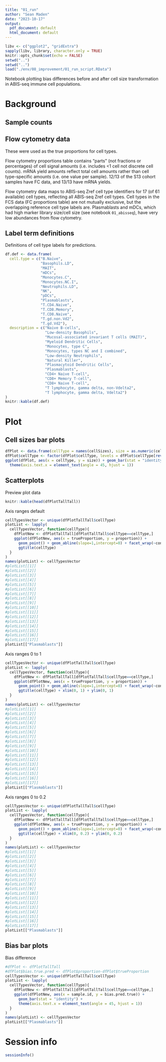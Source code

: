 ```yaml
---
title: "01_run"
author: "Sean Maden"
date: "2023-10-17"
output:
  pdf_document: default
  html_document: default
---
```


```r
libv <- c("ggplot2", "gridExtra")
sapply(libv, library, character.only = TRUE)
knitr::opts_chunk$set(echo = FALSE)
setwd("..")
setwd("..")
load("./env/08_improvement/01_run_script.RData")
```

Notebook plotting bias differences before and after cell size transformation in 
ABIS-seq immune cell populations.

# Background

## Sample counts



## Flow cytometry data

These were used as the true proportions for cell types.

Flow cytometry proportions table contains "parts" (not fractions or percentages) 
of cell signal amounts (i.e. includes <1 cell not discrete cell counts). mRNA 
yield amounts reflect total cell amounts rather than cell type-specific amounts 
(i.e. one value per sample). 12/13 of the S13 cohort samples have FC data, and 
13/13 have mRNA yields.

Flow cytometry data maps to ABIS-seq Zref cell type identifiers for 17 (of 61 
available) cell types, reflecting all ABIS-seq Zref cell types. Cell types in 
the FCS data (FC proportions table) are not mutually exclusive, but the 
overlapping reference cell type labels are. Plasmablasts and mDCs, which had 
high marker library size/cell size (see notebook `01_abisseq`), have very low 
abundances from flow cytometry.

## Label term definitions

Definitions of cell type labels for predictions.

```r
df.def <- data.frame(
  cell.type = c("B.Naive",
                "Basophils.LD",
                "MAIT",
                "mDCs",
                "Monocytes.C",
                "Monocytes.NC.I",
                "Neutrophils.LD",
                "NK",
                "pDCs",
                "Plasmablasts",
                "T.CD4.Naive",
                "T.CD8.Memory",
                "T.CD8.Naive",
                "T.gd.non.Vd2",
                "T.gd.Vd2"),
  description = c("Naive B-cells",
                  "Low-density Basophils",
                  "Mucosal-associated invariant T cells (MAIT)",
                  "Myeloid Dendritic Cells",
                  "Monocytes, type C",
                  "Monocytes, types NC and I combined",
                  "Low-density Neutrophils",
                  "Natural Killer",
                  "Plasmacytoid Dendritic Cells",
                  "Plasmablasts",
                  "CD4+ Naive T-cell",
                  "CD8+ Memory T-cell",
                  "CD8+ Naive T-cell",
                  "T lymphocyte, gamma delta, non-Vdelta2",
                  "T lymphocyte, gamma delta, Vdelta2")
)
knitr::kable(df.def)
```

# Plot

## Cell sizes bar plots

```r
dfPlot <- data.frame(cellType = names(cellSizes), size = as.numeric(cellSizes))
dfPlot$cellType <- factor(dfPlot$cellType, levels = dfPlot$cellType[rev(order(dfPlot$size))])
ggplot(dfPlot, aes(x = cellType, y = size)) + geom_bar(stat = "identity") +
  theme(axis.text.x = element_text(angle = 45, hjust = 1))
```

## Scatterplots

Preview plot data

```r
knitr::kable(head(dfPlotTallTall))
```

Axis ranges default

```r
cellTypesVector <- unique(dfPlotTallTall$cellType)
plotList <- lapply(
  cellTypesVector, function(cellType){
    dfPlotNew <- dfPlotTallTall[dfPlotTallTall$cellType==cellType,]
    ggplot(dfPlotNew, aes(x = trueProportion, y = proportion)) + 
      geom_point() + geom_abline(slope=1,intercept=0) + facet_wrap(~condition) + 
      ggtitle(cellType)
  }
)
names(plotList) <- cellTypesVector
#plotList[[1]]
#plotList[[2]]
#plotList[[3]]
#plotList[[4]]
#plotList[[5]]
#plotList[[6]]
#plotList[[7]]
#plotList[[8]]
#plotList[[9]]
#plotList[[10]]
#plotList[[11]]
#plotList[[12]]
#plotList[[13]]
#plotList[[14]]
#plotList[[15]]
#plotList[[16]]
#plotList[[17]]
plotList[["Plasmablasts"]]
```

Axis ranges 0 to 1

```r
cellTypesVector <- unique(dfPlotTallTall$cellType)
plotList <- lapply(
  cellTypesVector, function(cellType){
    dfPlotNew <- dfPlotTallTall[dfPlotTallTall$cellType==cellType,]
    ggplot(dfPlotNew, aes(x = trueProportion, y = proportion)) + 
      geom_point() + geom_abline(slope=1,intercept=0) + facet_wrap(~condition) + 
      ggtitle(cellType) + xlim(0, 1) + ylim(0, 1)
  }
)
names(plotList) <- cellTypesVector
#plotList[[1]]
#plotList[[2]]
#plotList[[3]]
#plotList[[4]]
#plotList[[5]]
#plotList[[6]]
#plotList[[7]]
#plotList[[8]]
#plotList[[9]]
#plotList[[10]]
#plotList[[11]]
#plotList[[12]]
#plotList[[13]]
#plotList[[14]]
#plotList[[15]]
#plotList[[16]]
#plotList[[17]]
plotList[["Plasmablasts"]]
```

Axis ranges 0 to 0.2

```r
cellTypesVector <- unique(dfPlotTallTall$cellType)
plotList <- lapply(
  cellTypesVector, function(cellType){
    dfPlotNew <- dfPlotTallTall[dfPlotTallTall$cellType==cellType,]
    ggplot(dfPlotNew, aes(x = trueProportion, y = proportion)) + 
      geom_point() + geom_abline(slope=1,intercept=0) + facet_wrap(~condition) + 
      ggtitle(cellType) + xlim(0, 0.2) + ylim(0, 0.2)
  }
)
names(plotList) <- cellTypesVector
#plotList[[1]]
#plotList[[2]]
#plotList[[3]]
#plotList[[4]]
#plotList[[5]]
#plotList[[6]]
#plotList[[7]]
#plotList[[8]]
#plotList[[9]]
#plotList[[10]]
#plotList[[11]]
#plotList[[12]]
#plotList[[13]]
#plotList[[14]]
#plotList[[15]]
#plotList[[16]]
#plotList[[17]]
plotList[["Plasmablasts"]]
```

## Bias bar plots

Bias difference

```r
#dfPlot <- dfPlotTallTall
#dfPlot$bias.true.pred <- dfPlot$proportion-dfPlot$trueProportion
cellTypesVector <- unique(dfPlotTallTall$cellType)
plotList <- lapply(
  cellTypesVector, function(cellType){
    dfPlotNew <- dfPlotTallTall[dfPlotTallTall$cellType==cellType,]
    ggplot(dfPlotNew, aes(x = sample.id, y = bias.pred.true)) + 
      geom_bar(stat = "identity") +
      theme(axis.text.x = element_text(angle = 45, hjust = 1))
  }
)
names(plotList) <- cellTypesVector
plotList[["Plasmablasts"]]
```

# Session info

```r
sessionInfo()
```

